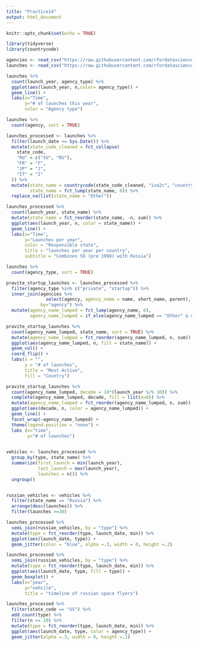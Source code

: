 ```yaml
---
title: "Practice14"
output: html_document
---
```


```r
knitr::opts_chunk$set(echo = TRUE)
```

```r
library(tidyverse)
library(countrycode)
```

```r
agencies <- read_csv("https://raw.githubusercontent.com/rfordatascience/tidytuesday/master/data/2019/2019-01-15/agencies.csv")
launches <- read_csv("https://raw.githubusercontent.com/rfordatascience/tidytuesday/master/data/2019/2019-01-15/launches.csv")
```

```r
launches %>%
  count(launch_year, agency_type) %>%
  ggplot(aes(launch_year, n,color= agency_type)) +
  geom_line() +
  labs(x="Time",
       y="# of launches this year",
       color = "Agency type")
```

```r
launches %>%
  count(agency, sort = TRUE)
```

```r
launches_processed <- launches %>%
  filter(launch_date <= Sys.Date()) %>%
  mutate(state_code_cleaned = fct_collapse(
    state_code,
    "RU" = c("SU", "RU"),
    "FR" = "F",
    "JP" = "J",
    "IT" = "I"
  )) %>%
  mutate(state_name = countrycode(state_code_cleaned, "iso2c", "country.name"),
         state_name = fct_lump(state_name, 6)) %>%
  replace_na(list(state_name = "Other"))
```

```r
launches_processed %>%
  count(launch_year, state_name) %>%
  mutate(state_name = fct_reorder(state_name, -n, sum)) %>%
  ggplot(aes(launch_year, n, color = state_name)) +
  geom_line() +
  labs(x="Time",
       y="Launches per year",
       color = "Responsible state",
       title = "launches per year per country",
       subtitle = "Combines SU (pre 1998) with Russia")
```

```r
launches %>%
  count(agency_type, sort = TRUE)
```

```r
pravite_startup_launches <- launches_processed %>%
  filter(agency_type %in% c("private", "startup")) %>%
  inner_join(agencies %>%
               select(agency, agency_name = name, short_name, parent),
             by="agency") %>%
  mutate(agency_name_lumped = fct_lump(agency_name, 6),
         agency_name_lumped = if_else(agency_name_lumped == "Other" & state_name == "United States", "Other US", as.character(agency_name_lumped)))
```

```r
pravite_startup_launches %>%
  count(agency_name_lumped, state_name, sort = TRUE) %>%
  mutate(agency_name_lumped = fct_reorder(agency_name_lumped, n, sum)) %>%
  ggplot(aes(agency_name_lumped, n, fill = state_name)) +
  geom_col() +
  coord_flip() +
  labs(x = "",
       y = "# of launches",
       title = "Most Active",
       fill = "Country")

pravite_startup_launches %>%
  count(agency_name_lumped, decade = 10*(launch_year %/% 10)) %>%
  complete(agency_name_lumped, decade, fill = list(n=0)) %>%
  mutate(agency_name_lumped = fct_reorder(agency_name_lumped, n, sum)) %>%
  ggplot(aes(decade, n, color = agency_name_lumped)) +
  geom_line() +
  facet_wrap(~agency_name_lumped) +  
  theme(legend.position = "none") +
  labs (x="time",
        y="# of launches")
  
```

```r
vehicles <- launches_processed %>%
  group_by(type, state_name) %>%
  summarize(first_launch = min(launch_year),
            last_launch = max(launch_year),
            launches = n()) %>%
  ungroup() 


russian_vehicles <- vehicles %>%
  filter(state_name == "Russia") %>%
  arrange(desc(launches)) %>%
  filter(launches >=30)

launches_processed %>% 
  semi_join(russian_vehicles, by = "type") %>%
  mutate(type = fct_reorder(type, launch_date, min)) %>%
  ggplot(aes(launch_date, type)) +
  geom_jitter(color = "blue", alpha =.3, width = 0, height =.2)

launches_processed %>% 
  semi_join(russian_vehicles, by = "type") %>%
  mutate(type = fct_reorder(type, launch_date, min)) %>%
  ggplot(aes(launch_date, type, fill = type)) +
  geom_boxplot() +
  labs(x="year",
       y="vehcile",
       title = "timeline of russian space flyers")
```

```r
launches_processed %>% 
  filter(state_code == "US") %>%
  add_count(type) %>%
  filter(n >= 20) %>%
  mutate(type = fct_reorder(type, launch_date, min)) %>%
  ggplot(aes(launch_date, type, color = agency_type)) +
  geom_jitter(alpha =.3, width = 0, height =.2)

```

